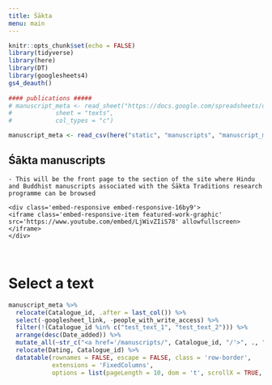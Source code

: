 ```yaml
---
title: Śākta
menu: main
---
```


```r
knitr::opts_chunk$set(echo = FALSE)
library(tidyverse)
library(here)
library(DT)
library(googlesheets4)
gs4_deauth()
 
#### publications #####
# manuscript_meta <- read_sheet("https://docs.google.com/spreadsheets/d/10pwVATuDKQDj7_X67Bc_EDO5Wm6wgVvCG8N7fIiC2Y4/edit?usp=sharing",
#            sheet = "texts",
#            col_types = "c")

manuscript_meta <- read_csv(here("static", "manuscripts", "manuscript_meta.csv"))
```


<div class="row manuscript-list-page-header">
<div class="col-sm-12">
# Śākta manuscripts
</div>
</div>

<div class="row">
```block
- This will be the front page to the section of the site where Hindu and Buddhist manuscripts associated with the Śākta Traditions research programme can be browsed

```

```block
<div class='embed-responsive embed-responsive-16by9'>
<iframe class='embed-responsive-item featured-work-graphic' src='https://www.youtube.com/embed/LjWivZIiS78' allowfullscreen></iframe>
</div>
```

</div>

<div class="row">
<div class="col-sm-12">
<br>

# Select a text

```r
manuscript_meta %>% 
  relocate(Catalogue_id, .after = last_col()) %>% 
  select(-googlesheet_link, -people_with_write_access) %>% 
  filter(!(Catalogue_id %in% c("test_text_1", "test_text_2"))) %>% 
  arrange(desc(Date_added)) %>% 
  mutate_all(~str_c("<a href='/manuscripts/", Catalogue_id, "/'>", ., "</a>")) %>% 
  relocate(Dating, Catalogue_id) %>% 
  datatable(rownames = FALSE, escape = FALSE, class = 'row-border', 
            extensions = 'FixedColumns', 
            options = list(pageLength = 10, dom = 't', scrollX = TRUE, scrollCollapse = TRUE)) 
```
<br>

</div>
</div>